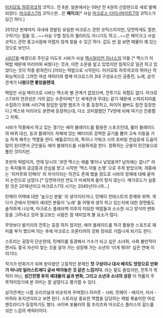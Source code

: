 [[미키모토 하루히코]]작 코믹스. 전 8권. 일본에서는 09년 전 4권의 신장판으로 새로 발매되었다. [[마크로스7]]의 코믹스판...은 '''페이크'''[* 사실 [[마크로스 다이너마이트7]]의 코믹스가 있긴 하다.]

2012년 현재까지 국내에 정발된 유일한 마크로스 관련 코믹스이지만, 당연하게도 절판. 구하기는 힘들 듯...~~사실 구할 정도의 퀄리티도 아니기도 하고...~~은 페이크고 사실 코믹스 관련 중고서점에 어렵지 않게 찾을 수 있긴 하다. 값도 싼 걸 보면 매물이 꽤 있는 것으로 보인다.

[[시티7]]을 배경으로 주인공 미도우 시바가 사실 [[맥시밀리언 지너스]]의 아들 [* 맥스가 이 떡밥 때문에 미리아와 싸웠다는 것과, 이런 소문을 알고 있었지만 침묵으로 일관 하고 있었다는 것이 작중 밝혀진다.]이라는 떡밥으로 시작된다. 미키모토 하루히코의 뛰어난 작화능력으로 그려진 여성 캐릭터와 함께 마크로스의 3대 구성요소인 공중전, 노래, 삼각관계가 '''나왔으면 좋았을텐데'''.

떡밥은 사실 페이크로 시바는 맥스와 별 관계가 없었으며, 전투기도 위험도 없다. 마크로스7과의 연관성은 거의 없는 수준이며[* 단 세계관과 무대는 같기 때문에 스피리치아를 수집하기 위해 시티7에 잠입한 일명 뱀프가 극 중 등장하고, 파이어 봄버도 잠깐 등장한다.] 맥스와 미리아도 본편에 등장하는데, 다소 코미컬했던 TV판에 비해 여기선 진중함 그 자체..

시바가 작중에서 하고 있는 경기는 에어 블래이드를 활용한 스포츠인데, 롤러 블래이드의 바퀴 대신, 등과 블래이드 자체에 있는 배터리로 강력한 공기를 뿜어 고속 이동을 가능 하게 해주는 역할을 한다. 배틀로이드와, 특히나 가워크 시의 호버링 연습등에 도움이 많이 된다면서 군인들도 에어 블레이드를 사용하게끔 한다. 정확히는 군용이 민간용으로 풀린 것이지만. 

초반의 떡밥이자, 연재 당시의 '과연 맥스는 애를 몇이나 낳았을까? 남자애는 없나?' 라는 독자들의 궁금증과 관심을 받고 시작한 '맥스 아들 논쟁' 으로 주목 받았으며, 개중에는 '히카루와 민메이' 의 자식이라는 의견도 존재 했을 정도로 시바의 정체에 대해 끝까지 논란으로 남았다.[* 당연하지만 연도가 미세하게 들어 맞지 않는다. 메가로드가 실종된 것은 2016년이고 마크로스7의 시기는 2045년이니까...]

민메이 어택에 대한 '높으신 분들' 의 생각이라거나, 민메이 컨테스트의 존재와 위력. 게다가 군에서 민메이 세대인 분들이 '노래' 를 어떻게 생각 하고 있는지에 대한 장면들도 솔직하게 나오며, 마크로스 플래쉬백 이후의 미묘한 떡밥들과 소소한 사고 방식의 변화 등을 그려내고 있어 알고보는 사람은 참 재미있게 볼 요소가 많다.

무엇보다 발키리의 전투는 등장 하지 않지만, 에어 블레이드를 적극 활용한 스포츠로 재미를 부가 했으며 이는 후에 마크로스 프론티어의 강화 장비로 거듭나게 되기도 한다. 

스토리는 굉장히 단순한데, 민메이를 동경해서 가수가 되고 싶은 소녀와, 사회 불만적이면서도 결국 자신이 찾는 것을 알아 가는 성장해 가는 소년의 '이게 뭐야!' 싶은 연애 이야기다. 

작가가 만화가가 되며 받아왔던 고질적인 문제인 '''컷 구성이나 대사 배치도 엉망으로 만화가 아니라 일러스트에다 글씨 박아놓은 것 같은 느낌이다.''' 라는 말도 들었지만, 전투가 목적이 아닌, '''성간전쟁 후의 세대들의 삶과 변화, 그리고 소년과 소녀의 성장''' 이 작품의 주 목적이었기에 본 의미는 잘 살렸다고 평가할 수 있다. 

삼각관계는 나름 오리지널과 비슷하게 꾸며졌다.히카루 - 시바, 민메이 - 에리카, 미사 - 마하라 포지션이라고 보면 된다. 스토리상 중요한 역할을 담당하는 제빌 룩솔이란 여성 젠트라디가 등장하기도 했다. 사이버 포뮬러의 필 프리츠와 마크로스 플러스의 갈드를 섞은 느낌의 캐릭터이다.
